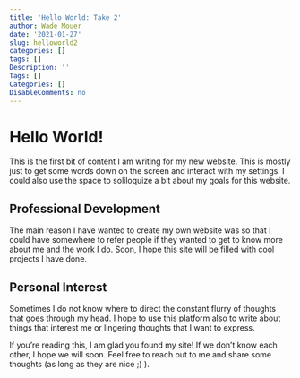 ```yaml
---
title: 'Hello World: Take 2'
author: Wade Mouer
date: '2021-01-27'
slug: helloworld2
categories: []
tags: []
Description: ''
Tags: []
Categories: []
DisableComments: no
---
```

# Hello World!

This is the first bit of content I am writing for my new website. This is mostly just to get some words down on the screen and interact with my settings. I could also use the space to soliloquize a bit about my goals for this website. 

## Professional Development

The main reason I have wanted to create my own website was so that I could have somewhere to refer people if they wanted to get to know more about me and the work I do. Soon, I hope this site will be filled with cool projects I have done. 

## Personal Interest

Sometimes I do not know where to direct the constant flurry of thoughts that goes through my head. I hope to use this platform also to write about things that interest me or lingering thoughts that I want to express. 

If you're reading this, I am glad you found my site! If we don't know each other, I hope we will soon. Feel free to reach out to me and share some thoughts (as long as they are nice ;) ). 